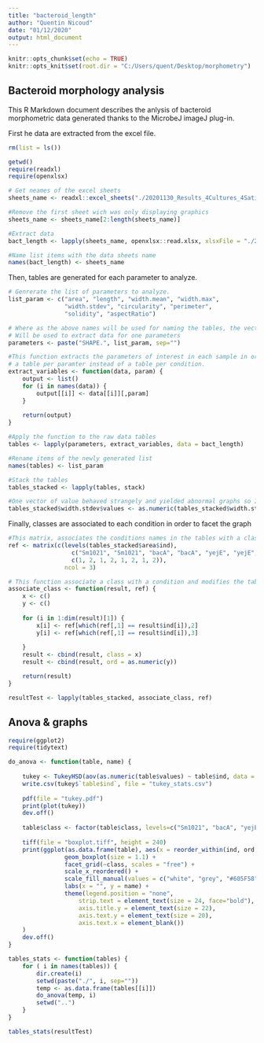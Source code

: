 ```yaml
---
title: "bacteroid_length"
author: "Quentin Nicoud"
date: "01/12/2020"
output: html_document
---
```


```r
knitr::opts_chunk$set(echo = TRUE)
knitr::opts_knit$set(root.dir = "C:/Users/quent/Desktop/morphometry")
```

## Bacteroid morphology analysis

This R Markdown document describes the anlysis of bacteroid morphometric data generated thanks to the MicrobeJ imageJ plug-in.

First he data are extracted from the excel file.

```r
rm(list = ls())

getwd()
require(readxl)
require(openxlsx)

# Get neames of the excel sheets
sheets_name <- readxl::excel_sheets("./20201130_Results_4Cultures_4Sativa.xlsx")

#Remove the first sheet wich was only displaying graphics
sheets_name <- sheets_name[2:length(sheets_name)]

#Extract data
bact_length <- lapply(sheets_name, openxlsx::read.xlsx, xlsxFile = "./20201130_Results_4Cultures_4Sativa.xlsx")

#Name list items with the data sheets name
names(bact_length) <- sheets_name
```

Then, tables are generated for each parameter to analyze.

```r
# Genrerate the list of parameters to analyze.
list_param <- c("area", "length", "width.mean", "width.max", 
                "width.stdev", "circularity", "perimeter", 
                "solidity", "aspectRatio")

# Where as the above names will be used for naming the tables, the vector below 
# Will be used to extract data for one parameters
parameters <- paste("SHAPE.", list_param, sep="")

#This function extracts the parameters of interest in each sample in order to generate
# a table per paramter instead of a table per condition.
extract_variables <- function(data, param) {
    output <- list()
    for (i in names(data)) {
        output[[i]] <- data[[i]][,param]
    }
    
    return(output)
}

#Apply the function to the raw data tables
tables <- lapply(parameters, extract_variables, data = bact_length)

#Rename items of the newly generated list 
names(tables) <- list_param

#Stack the tables
tables_stacked <- lapply(tables, stack)

#One vector of value behaved strangely and yielded abnormal graphs so I forced the conversion into numeric
tables_stacked$width.stdev$values <- as.numeric(tables_stacked$width.stdev$values)
```

Finally, classes are associated to each condition in order to facet the graph

```r

#This matrix, associates the conditions names in the tables with a class and an order for the graphs
ref <- matrix(c(levels(tables_stacked$area$ind), 
                  c("Sm1021", "Sm1021", "bacA", "bacA", "yejE", "yejE", "yejF", "yejF"),
                  c(1, 2, 1, 2, 1, 2, 1, 2)), 
                ncol = 3)

# This function associate a class with a condition and modifies the tables in consequence
associate_class <- function(result, ref) {
    x <- c()
    y <- c()
    
    for (i in 1:dim(result)[1]) {
        x[i] <- ref[which(ref[,1] == result$ind[i]),2]
        y[i] <- ref[which(ref[,1] == result$ind[i]),3]
        
    }
    result <- cbind(result, class = x)
    result <- cbind(result, ord = as.numeric(y))

    return(result)
}

resultTest <- lapply(tables_stacked, associate_class, ref)
```


## Anova & graphs

```r
require(ggplot2)
require(tidytext)

do_anova <- function(table, name) {
    
    tukey <- TukeyHSD(aov(as.numeric(table$values) ~ table$ind, data = table ), conf.level = 0.95)
    write.csv(tukey$`table$ind`, file = "tukey_stats.csv")
    
    pdf(file = "tukey.pdf")
    print(plot(tukey))
    dev.off()
    
    table$class <- factor(table$class, levels=c("Sm1021", "bacA", "yejE", "yejF"))
    
    tiff(file = "boxplot.tiff", height = 240)
    print(ggplot(as.data.frame(table), aes(x = reorder_within(ind, ord, class), y = values, fill = ind)) +
                geom_boxplot(size = 1.1) +
                facet_grid(~class, scales = "free") + 
                scale_x_reordered() +
                scale_fill_manual(values = c("white", "grey", "#605F58", "black", "#FFC58B",  "#FF9223", "#FF9C81", "#FF5123")) +
                labs(x = "", y = name) +
                theme(legend.position = "none",
                    strip.text = element_text(size = 24, face="bold"),
                    axis.title.y = element_text(size = 22),
                    axis.text.y = element_text(size = 20),
                    axis.text.x = element_blank())
    )
    dev.off()
}

tables_stats <- function(tables) {
    for ( i in names(tables)) {
        dir.create(i)
        setwd(paste("./", i, sep=""))
        temp <- as.data.frame(tables[[i]])
        do_anova(temp, i)
        setwd("..")
    }
}

tables_stats(resultTest)


```
